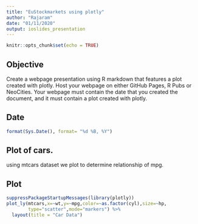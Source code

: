```yaml
---
title: "EuStockmarkets using plotly"
author: "Rajaram"
date: "01/11/2020"
output: ioslides_presentation
---
```


```r
knitr::opts_chunk$set(echo = TRUE)
```

## Objective

Create a webpage presentation using R markdown that features a plot created with plotly. Host your webpage on either GitHub Pages, R Pubs or NeoCities. Your webpage must contain the date that you created the document, and it must contain a plot created with plotly.

## Date
```r
format(Sys.Date(), format= "%d %B, %Y")
```

## Plot of cars.
using mtcars dataset we plot to determine relationship of mpg.

## Plot
```r
suppressPackageStartupMessages(library(plotly))
plot_ly(mtcars,x=~wt,y=~mpg,color=~as.factor(cyl),size=~hp,
        type="scatter",mode="markers") %>%
  layout(title = "Car Data")
```






